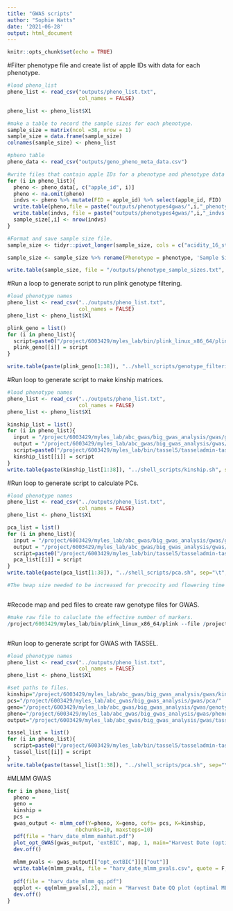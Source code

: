```yaml
---
title: "GWAS scripts"
author: "Sophie Watts"
date: '2021-06-28'
output: html_document
---
```


```r

knitr::opts_chunk$set(echo = TRUE)

```
#Filter phenotype file and create list of apple IDs with data for each phenotype.
```r
#load pheno_list
pheno_list <- read_csv("outputs/pheno_list.txt", 
                       col_names = FALSE)

pheno_list <- pheno_list$X1

#make a table to record the sample sizes for each phenotype.
sample_size = matrix(ncol =38, nrow = 1)
sample_size = data.frame(sample_size)
colnames(sample_size) <- pheno_list

#pheno table
pheno_data <- read_csv("outputs/geno_pheno_meta_data.csv")

#write files that contain apple IDs for a phenotype and phenotype data
for (i in pheno_list){
  pheno <- pheno_data[, c("apple_id", i)]
  pheno <- na.omit(pheno)
  indvs <- pheno %>% mutate(FID = apple_id) %>% select(apple_id, FID)
  write.table(pheno,file = paste("outputs/phenotypes4gwas/",i,"_phenotype.txt", sep = ""), sep = "\t", row.names = F, col.names = F)
  write.table(indvs, file = paste("outputs/phenotypes4gwas/",i,"_indvs.txt", sep = ""), sep = "\t", row.names = F, col.names = F)
  sample_size[,i] <- nrow(indvs)
}

#Format and save sample size file.
sample_size <- tidyr::pivot_longer(sample_size, cols = c("acidity_16_stor":"time_ripen_2017"), names_to = "phenotype", values_to = "size")

sample_size <- sample_size %>% rename(Phenotype = phenotype, 'Sample Size' = size)

write.table(sample_size, file = "/outputs/phenotype_sample_sizes.txt", sep = "\t", row.names = F, col.names = T)

```
#Run a loop to generate script to run plink genotype filtering.
```r

#load phenotype names
pheno_list <- read_csv("../outputs/pheno_list.txt", 
                       col_names = FALSE)
pheno_list <- pheno_list$X1

plink_geno = list()
for (i in pheno_list){
  script=paste0("/project/6003429/myles_lab/bin/plink_linux_x86_64/plink --file /project/6003429/myles_lab/abc_gwas/genotype_filtering/abc_combined_maf001_sort_vineland_imputed_pheno_hetero90_maf001 --keep /project/6003429/myles_lab/abc_gwas/big_gwas_analysis/gwas/pheno_indvs/",i,"_indvs.txt --out /project/6003429/myles_lab/abc_gwas/big_gwas_analysis/gwas/genotype_data/",i,"_geno_filtered --maf 0.01 --recode")
  plink_geno[[i]] = script
}

write.table(paste(plink_geno[1:38]), "../shell_scripts/genotype_filtering_plink.sh", sep="\t", row.names = F, quote = F, col.names = F)

```
#Run loop to generate script to make kinship matrices.
```r

#load phenotype names
pheno_list <- read_csv("../outputs/pheno_list.txt", 
                       col_names = FALSE)
pheno_list <- pheno_list$X1

kinship_list = list()
for (i in pheno_list){
  input = "/project/6003429/myles_lab/abc_gwas/big_gwas_analysis/gwas/genotype_data/"
  output = "/project/6003429/myles_lab/abc_gwas/big_gwas_analysis/gwas/kinship/"
  script=paste0("/project/6003429/myles_lab/bin/tassel5/tasseladmin-tassel-5-standalone-68140c7ab0dc/run_pipeline.pl -plink -ped ",input,i,"_geno_filtered.ped -map ",input,i,"_geno_filtered.map -KinshipPlugin -method Centered_IBS -endPlugin -export ",output,i,"_kinship.txt -exportType SqrMatrix")
  kinship_list[[i]] = script
}
write.table(paste(kinship_list[1:38]), "../shell_scripts/kinship.sh", sep="\t", row.names = F, quote = F, col.names = F)

```
#Run loop to generate script to calculate PCs.
```r

#load phenotype names
pheno_list <- read_csv("../outputs/pheno_list.txt", 
                       col_names = FALSE)
pheno_list <- pheno_list$X1

pca_list = list()
for (i in pheno_list){
  input = "/project/6003429/myles_lab/abc_gwas/big_gwas_analysis/gwas/genotype_data/"
  output = "/project/6003429/myles_lab/abc_gwas/big_gwas_analysis/gwas/pca/"
  script=paste0("/project/6003429/myles_lab/bin/tassel5/tasseladmin-tassel-5-standalone-68140c7ab0dc/run_pipeline.pl -Xms512m -Xmx10g -fork1 -plink -ped ",input,i,"_geno_filtered.ped -map ",input,i,"_geno_filtered.map -PrincipalComponentsPlugin -covariance true -endPlugin -export ",output,i,"_pca_ -runfork1")
  pca_list[[i]] = script
}
write.table(paste(pca_list[1:38]), "../shell_scripts/pca.sh", sep="\t", row.names = F, quote = F, col.names = F)

#The heap size needed to be increased for precocity and flowering time (these are the largest ped and map so this makes sense)



```
#Recode map and ped files to create raw genotype files for GWAS.
```r

#make raw file to caluclate the effective number of markers.
/project/6003429/myles_lab/bin/plink_linux_x86_64/plink --file /project/6003429/myles_lab/abc_gwas/genotype_filtering/abc_combined_maf001_sort_vineland_imputed_pheno_hetero90_maf001 --out /project/6003429/myles_lab/abc_gwas/big_gwas_analysis/gwas/abc_combined_maf001_sort_vineland_imputed_pheno_hetero90_maf001 --recode A



```
#Run loop to generate script for GWAS with TASSEL.
```r

#load phenotype names
pheno_list <- read_csv("../outputs/pheno_list.txt", 
                       col_names = FALSE)
pheno_list <- pheno_list$X1

#set paths to files.
kinship="/project/6003429/myles_lab/abc_gwas/big_gwas_analysis/gwas/kinship/"
pcs="/project/6003429/myles_lab/abc_gwas/big_gwas_analysis/gwas/pca/"
geno="/project/6003429/myles_lab/abc_gwas/big_gwas_analysis/gwas/genotype_data/"
pheno="/project/6003429/myles_lab/abc_gwas/big_gwas_analysis/gwas/phenotype_data/tassel_format/"
output="/project/6003429/myles_lab/abc_gwas/big_gwas_analysis/gwas/tassel_gwas/"

tassel_list = list()
for (i in pheno_list){
  script=paste0("/project/6003429/myles_lab/bin/tassel5/tasseladmin-tassel-5-standalone-68140c7ab0dc/run_pipeline.pl -fork1 -plink -ped ",geno,i,"_geno_filtered.ped -map ",geno,i,"_geno_filtered.map, -fork2 -r 20191212_bedro_gwas_phenos.txt —fork3 -importGuess ",pcs,i,"_pca_1.txt -combine4 -input1 -input2 -input3 -intersect -fork5 -importGuess ",kinship,i,"_kinship.txt -combine6 -input4 -input5 -mlm -mlmVarCompEst P3D -mlmCompressionLevel Optimum —mlmOutputFile ",output,i)
  tassel_list[[i]] = script
}
write.table(paste(tassel_list[1:38]), "../shell_scripts/pca.sh", sep="\t", row.names = F, quote = F, col.names = F)


```
#MLMM GWAS
```r

for i in pheno_list{
  pheno = 
  geno =
  kinship =
  pcs =
  gwas_output <- mlmm_cof(Y=pheno, X=geno, cofs= pcs, K=kinship,
                      nbchunks=10, maxsteps=10)
  pdf(file = "harv_date_mlmm_manhat.pdf")
  plot_opt_GWAS(gwas_output, 'extBIC', map, 1, main="Harvest Date (optimal MLMM)", abline(h=(-log10(0.05/255664)), col="black", lty=2))
  dev.off()
  
  mlmm_pvals <- gwas_output[["opt_extBIC"]][["out"]]
  write.table(mlmm_pvals, file = "harv_date_mlmm_pvals.csv", quote = F, sep = ",", row.names = F)
  
  pdf(file = "harv_date_mlmm_qq.pdf")
  qqplot <- qq(mlmm_pvals[,2], main = "Harvest Date QQ plot (optimal MLMM)")
  dev.off()
}
  




```

